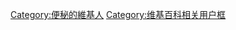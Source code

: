 {{Userbox
  |border-c = #000000
  |border-s = 1
  |id-c     = #ffffff
  |id-s     = 14
  |id-fc    = #000000
  |info-c   = #ffffff
  |info-s   = 10
  |info-fc  = #000000
  |id       = [[便秘]]
  |info     = 這個用戶拉[[屎]]週期不正常。
}}[[Category:便秘的維基人]]<noinclude>
[[Category:维基百科相关用户框]]</noinclude>